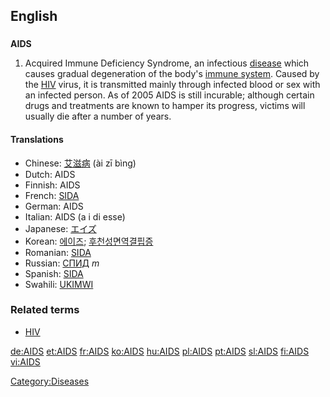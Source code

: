 {{see|aids}}
==English==

==={{acronym}}===
{{wikipedia}}
'''AIDS'''

# Acquired Immune Deficiency Syndrome,  an infectious [[disease]] which causes gradual degeneration of the body's [[immune system]].  Caused by the [[HIV]] virus, it is transmitted mainly through infected blood or sex with an infected person.  As of 2005 AIDS is still incurable; although certain drugs and treatments are known to hamper its progress, victims will usually die after a number of years.

====Translations====
*Chinese: [[艾滋病]] (ài zī bìng)
*Dutch: AIDS
*Finnish: AIDS
*French: [[SIDA]] {{m}}
*German: AIDS
*Italian: AIDS (a i di esse)
*Japanese: [[エイズ]]
*Korean: [[에이즈]]; [[후천성면역결핍증]]
*Romanian: [[SIDA]] {{f}}
*Russian: [[СПИД]] ''m''
*Spanish: [[SIDA]] {{m}}
*Swahili: [[UKIMWI]]

===Related terms===
*[[HIV]]

[[Category:Diseases]]

[[de:AIDS]]
[[et:AIDS]]
[[fr:AIDS]]
[[ko:AIDS]]
[[hu:AIDS]]
[[pl:AIDS]]
[[pt:AIDS]]
[[sl:AIDS]]
[[fi:AIDS]]
[[vi:AIDS]]